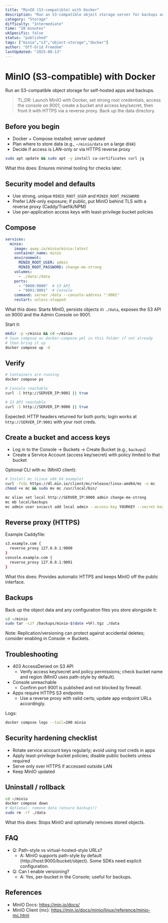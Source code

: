 ```yaml
---
title: "MinIO (S3-compatible) with Docker"
description: "Run an S3-compatible object storage server for backups and apps."
category: "Storage"
difficulty: "Intermediate"
time: "20 minutes"
ukSpecific: false
status: "published"
tags: ["minio","s3","object-storage","docker"]
author: "Off-Grid Freedom"
lastUpdated: "2025-08-13"
---
```


# MinIO (S3-compatible) with Docker

Run an S3-compatible object storage for self-hosted apps and backups.

> TL;DR: Launch MinIO with Docker, set strong root credentials, access the console on 9001, create a bucket and access key/secret, then front it with HTTPS via a reverse proxy. Back up the data directory.

## Before you begin
- Docker + Compose installed; server updated
- Plan where to store data (e.g., `~/minio/data` on a large disk)
- Decide if access is LAN-only or via HTTPS reverse proxy

```bash
sudo apt update && sudo apt -y install ca-certificates curl jq
```

What this does: Ensures minimal tooling for checks later.

## Security model and defaults
- Use strong, unique `MINIO_ROOT_USER` and `MINIO_ROOT_PASSWORD`
- Prefer LAN-only exposure; if public, put MinIO behind TLS with a reverse proxy (Caddy/Traefik/NPM)
- Use per-application access keys with least-privilege bucket policies

## Compose

```yaml
services:
  minio:
    image: quay.io/minio/minio:latest
    container_name: minio
    environment:
      MINIO_ROOT_USER: admin
      MINIO_ROOT_PASSWORD: change-me-strong
    volumes:
      - ./data:/data
    ports:
      - "9000:9000"  # S3 API
      - "9001:9001"  # Console
    command: server /data --console-address ":9001"
    restart: unless-stopped
```

What this does: Starts MinIO, persists objects in `./data`, exposes the S3 API on 9000 and the Admin Console on 9001.

Start it:

```bash
mkdir -p ~/minio && cd ~/minio
# Save compose as docker-compose.yml in this folder if not already
# then bring it up
docker compose up -d
```

## Verify

```bash
# Containers are running
docker compose ps

# Console reachable
curl -I http://SERVER_IP:9001 || true

# S3 API reachable
curl -I http://SERVER_IP:9000 || true
```

Expected: HTTP headers returned for both ports; login works at `http://SERVER_IP:9001` with your root creds.

## Create a bucket and access keys

- Log in to the Console → Buckets → Create Bucket (e.g., `backups`)
- Create a Service Account (access key/secret) with policy limited to that bucket

Optional CLI with `mc` (MinIO client):
```bash
# Install mc (Linux x86_64 example)
curl -fsSL https://dl.min.io/client/mc/release/linux-amd64/mc -o mc
chmod +x mc && sudo mv mc /usr/local/bin/

mc alias set local http://SERVER_IP:9000 admin change-me-strong
mc mb local/backups
mc admin user svcacct add local admin --access-key YOURKEY --secret-key YOURSECRET
```

## Reverse proxy (HTTPS)

Example Caddyfile:
```bash
s3.example.com {
  reverse_proxy 127.0.0.1:9000
}
console.example.com {
  reverse_proxy 127.0.0.1:9001
}
```

What this does: Provides automatic HTTPS and keeps MinIO off the public interface.

## Backups

Back up the object data and any configuration files you store alongside it:
```bash
cd ~/minio
sudo tar -czf /backups/minio-$(date +%F).tgz ./data
```

Note: Replication/versioning can protect against accidental deletes; consider enabling in Console → Buckets.

## Troubleshooting

- 403 AccessDenied on S3 API
  - Verify access key/secret and policy permissions; check bucket name and region (MinIO uses path-style by default).
- Console unreachable
  - Confirm port 9001 is published and not blocked by firewall.
- Apps require HTTPS S3 endpoints
  - Use a reverse proxy with valid certs; update app endpoint URLs accordingly.

Logs:
```bash
docker compose logs --tail=200 minio
```

## Security hardening checklist
- Rotate service account keys regularly; avoid using root creds in apps
- Apply least-privilege bucket policies; disable public buckets unless required
- Serve only over HTTPS if accessed outside LAN
- Keep MinIO updated

## Uninstall / rollback
```bash
cd ~/minio
docker compose down
# Optional: remove data (ensure backups!)
sudo rm -rf ./data
```

What this does: Stops MinIO and optionally removes stored objects.

## FAQ
- Q: Path-style vs virtual-hosted-style URLs?
  - A: MinIO supports path-style by default (http://host:9000/bucket/object). Some SDKs need explicit configuration.
- Q: Can I enable versioning?
  - A: Yes, per-bucket in the Console; useful for backups.

## References
- MinIO Docs: https://min.io/docs/
- MinIO Client (mc): https://min.io/docs/minio/linux/reference/minio-mc.html
